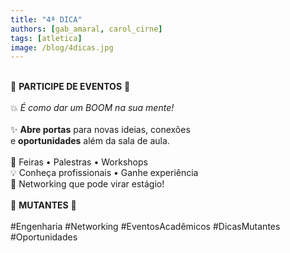 ```yaml
---
title: "4ª DICA"
authors: [gab_amaral, carol_cirne]
tags: [atletica]
image: /blog/4dicas.jpg
---
```

⠀⠀⠀⠀⠀⠀⠀⠀⠀  
🎪  **PARTICIPE DE EVENTOS**  🎪  
⠀⠀⠀⠀⠀⠀⠀⠀⠀  
💥 *É como dar um BOOM na sua mente!*  
⠀⠀⠀⠀⠀⠀⠀⠀⠀  
✨ **Abre portas** para novas ideias, conexões  
e **oportunidades** além da sala de aula.  
⠀⠀⠀⠀⠀⠀⠀⠀⠀  
📌 Feiras • Palestras • Workshops  
💡 Conheça profissionais • Ganhe experiência  
🔗 Networking que pode virar estágio!  
⠀⠀⠀⠀⠀⠀⠀⠀⠀  
🚀 **MUTANTES** 🚀  
⠀⠀⠀⠀⠀⠀⠀⠀⠀  
#Engenharia #Networking #EventosAcadêmicos #DicasMutantes #Oportunidades